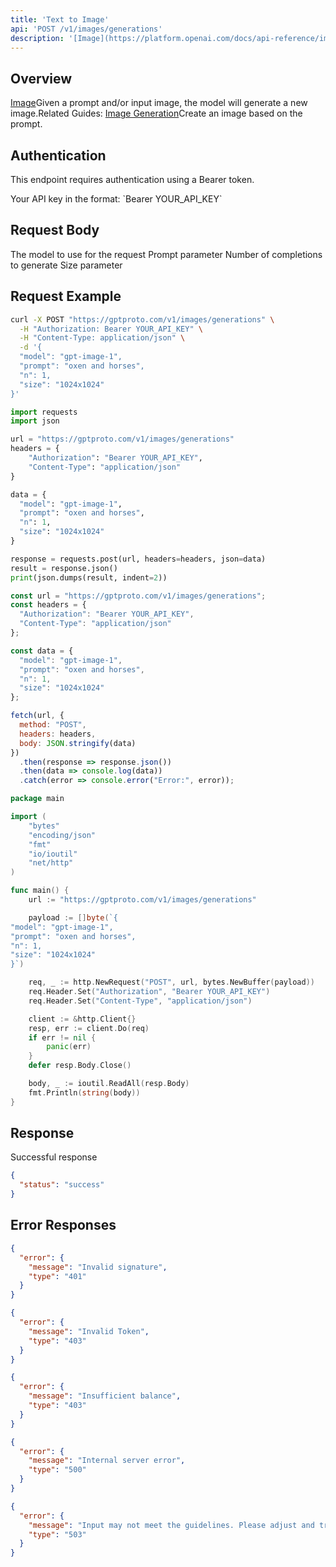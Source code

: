 ```yaml
---
title: 'Text to Image'
api: 'POST /v1/images/generations'
description: '[Image](https://platform.openai.com/docs/api-reference/images)Given a prompt and/or input image, the model will generate a new image.Related Guides: [Image Generation](https://platform.openai.com/docs/guides/images)Create an image based on the prompt.'
---
```


## Overview

[Image](https://platform.openai.com/docs/api-reference/images)Given a prompt and/or input image, the model will generate a new image.Related Guides: [Image Generation](https://platform.openai.com/docs/guides/images)Create an image based on the prompt.

## Authentication

This endpoint requires authentication using a Bearer token.

<ParamField header="Authorization" type="string" required default="sk-***********">
  Your API key in the format: `Bearer YOUR_API_KEY`
</ParamField>

## Request Body

<ParamField body="model" type="string" required default="gpt-image-1">
  The model to use for the request
</ParamField>

<ParamField body="prompt" type="string" required default="oxen and horses">
  Prompt parameter
</ParamField>

<ParamField body="n" type="integer"  default="1">
  Number of completions to generate
</ParamField>

<ParamField body="size" type="string"  default="1024x1024">
  Size parameter
</ParamField>

## Request Example

<CodeGroup>

```bash cURL
curl -X POST "https://gptproto.com/v1/images/generations" \
  -H "Authorization: Bearer YOUR_API_KEY" \
  -H "Content-Type: application/json" \
  -d '{
  "model": "gpt-image-1",
  "prompt": "oxen and horses",
  "n": 1,
  "size": "1024x1024"
}'
```

```python Python
import requests
import json

url = "https://gptproto.com/v1/images/generations"
headers = {
    "Authorization": "Bearer YOUR_API_KEY",
    "Content-Type": "application/json"
}

data = {
  "model": "gpt-image-1",
  "prompt": "oxen and horses",
  "n": 1,
  "size": "1024x1024"
}

response = requests.post(url, headers=headers, json=data)
result = response.json()
print(json.dumps(result, indent=2))
```

```javascript JavaScript
const url = "https://gptproto.com/v1/images/generations";
const headers = {
  "Authorization": "Bearer YOUR_API_KEY",
  "Content-Type": "application/json"
};

const data = {
  "model": "gpt-image-1",
  "prompt": "oxen and horses",
  "n": 1,
  "size": "1024x1024"
};

fetch(url, {
  method: "POST",
  headers: headers,
  body: JSON.stringify(data)
})
  .then(response => response.json())
  .then(data => console.log(data))
  .catch(error => console.error("Error:", error));
```

```go Go
package main

import (
    "bytes"
    "encoding/json"
    "fmt"
    "io/ioutil"
    "net/http"
)

func main() {
    url := "https://gptproto.com/v1/images/generations"

    payload := []byte(`{
"model": "gpt-image-1",
"prompt": "oxen and horses",
"n": 1,
"size": "1024x1024"
}`)

    req, _ := http.NewRequest("POST", url, bytes.NewBuffer(payload))
    req.Header.Set("Authorization", "Bearer YOUR_API_KEY")
    req.Header.Set("Content-Type", "application/json")

    client := &http.Client{}
    resp, err := client.Do(req)
    if err != nil {
        panic(err)
    }
    defer resp.Body.Close()

    body, _ := ioutil.ReadAll(resp.Body)
    fmt.Println(string(body))
}
```

</CodeGroup>

## Response

<ResponseField name="Success" type="200">
  Successful response

```json
{
  "status": "success"
}
```
</ResponseField>

## Error Responses

<ResponseExample>

```json 401 - Invalid signature
{
  "error": {
    "message": "Invalid signature",
    "type": "401"
  }
}
```

```json 403 - Invalid Token
{
  "error": {
    "message": "Invalid Token",
    "type": "403"
  }
}
```

```json 403 - Insufficient balance
{
  "error": {
    "message": "Insufficient balance",
    "type": "403"
  }
}
```

```json 500 - Internal server error
{
  "error": {
    "message": "Internal server error",
    "type": "500"
  }
}
```

```json 503 - Content policy violation
{
  "error": {
    "message": "Input may not meet the guidelines. Please adjust and try again.",
    "type": "503"
  }
}
```

</ResponseExample>


